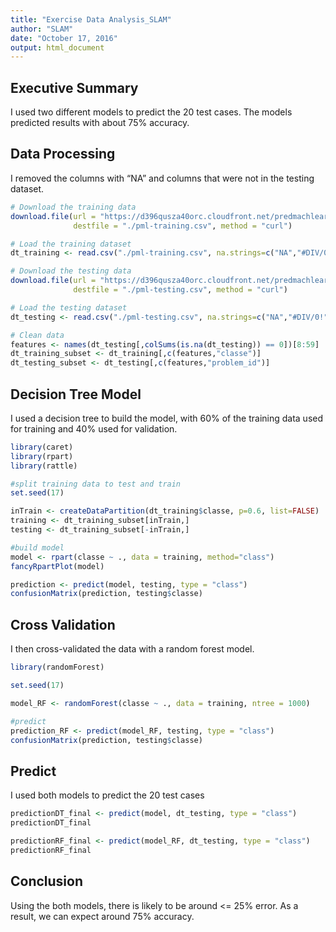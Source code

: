 ```yaml
---
title: "Exercise Data Analysis_SLAM"
author: "SLAM"
date: "October 17, 2016"
output: html_document
---
```


## Executive Summary

I used two different models to predict the 20 test cases. The models predicted results with about 75% accuracy. 

## Data Processing

I removed the columns with "NA" and columns that were not in the testing dataset.

```r

# Download the training data
download.file(url = "https://d396qusza40orc.cloudfront.net/predmachlearn/pml-training.csv", 
              destfile = "./pml-training.csv", method = "curl")

# Load the training dataset
dt_training <- read.csv("./pml-training.csv", na.strings=c("NA","#DIV/0!",""))

# Download the testing data
download.file(url = "https://d396qusza40orc.cloudfront.net/predmachlearn/pml-testing.csv", 
              destfile = "./pml-testing.csv", method = "curl")

# Load the testing dataset
dt_testing <- read.csv("./pml-testing.csv", na.strings=c("NA","#DIV/0!",""))

# Clean data
features <- names(dt_testing[,colSums(is.na(dt_testing)) == 0])[8:59]
dt_training_subset <- dt_training[,c(features,"classe")]
dt_testing_subset <- dt_testing[,c(features,"problem_id")]

```

## Decision Tree Model

I used a decision tree to build the model, with 60% of the training data used for training and 40% used for validation.

```r
library(caret)
library(rpart)
library(rattle)

#split training data to test and train
set.seed(17)

inTrain <- createDataPartition(dt_training$classe, p=0.6, list=FALSE)
training <- dt_training_subset[inTrain,]
testing <- dt_training_subset[-inTrain,]

#build model
model <- rpart(classe ~ ., data = training, method="class")
fancyRpartPlot(model)

prediction <- predict(model, testing, type = "class")
confusionMatrix(prediction, testing$classe)
```

## Cross Validation

I then cross-validated the data with a random forest model. 

```r
library(randomForest)

set.seed(17)

model_RF <- randomForest(classe ~ ., data = training, ntree = 1000)

#predict 
prediction_RF <- predict(model_RF, testing, type = "class")
confusionMatrix(prediction, testing$classe)

```

## Predict

I used both models to predict the 20 test cases

```r
predictionDT_final <- predict(model, dt_testing, type = "class")
predictionDT_final

predictionRF_final <- predict(model_RF, dt_testing, type = "class")
predictionRF_final
```

## Conclusion

Using the both models, there is likely to be around <= 25% error. As a result, we can expect around 75% accuracy.
